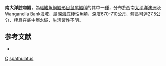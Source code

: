 {{Speciesbox
| taxon = Coelorhynchus spathulatus
| status = NE
| status_system = iucn3.1
| trend = unknow
| binomial_authority = [[McMillan|McMillan]] & [[Paulin|Paulin]], 1993
| synonyms = *''Caelorinchus spathulata'', McMillan & Paulin, 1993
}}
'''南大洋腔吻鱈'''，為[[輻鰭魚綱|輻鰭魚綱]][[鱈形目|鱈形目]][[鼠尾鱈科|鼠尾鱈科]]的其中一[[種|種]]，分布於西南[[太平洋|太平洋]][[澳洲|澳洲]]及Wanganella Bank海域，屬深海底棲性魚類，深度670-710公尺，體長可達27.5公分，棲息在底中層水域，生活習性不明。

==参考文献==
*{{FishBase_species|genus=Coelorinchus|species=spathulatus|year=2015|month=11}}

{{taxonbar}}
[[Category:1993年描述的鱼类|C]]
[[Category:腔吻鱈屬|spathulatus]]
